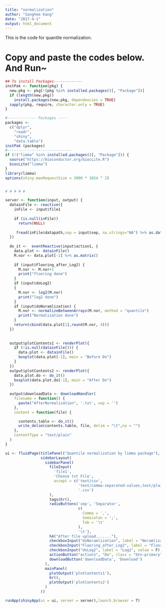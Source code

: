 ```yaml
---
title: "normalization"
author: "Sanghee Kang"
date: "2017-4-1"
output: html_document
---
```

This is the code for quantile normalization. 

# Copy and paste the codes below. And Run~

```r
## To install Packages-------------
instPak <- function(pkg) {
  new.pkg <- pkg[!(pkg %in% installed.packages()[, "Package"])]
  if (length(new.pkg))
    install.packages(new.pkg, dependencies = TRUE)
  sapply(pkg, require, character.only = TRUE)
}

#------------- Packages ----
packages <-
  c("dplyr",
    "readr",
    "shiny",
    "data.table")
instPak (packages)
#-----------------------------
if (!("limma" %in% installed.packages()[, "Package"])) {
  source("https://bioconductor.org/biocLite.R")
  biocLite("limma")
}
library(limma)
options(shiny.maxRequestSize = 3000 * 1024 ^ 2)


# # # # #

server <- function(input, output) {
  datainFile <- reactive({
    inFile <- input$file1
    
    if (is.null(inFile))
      return(NULL)
    
     fread(inFile$datapath,sep = input$sep, na.strings="NA") %>% as.data.frame()
  })
  
  do_it <-  eventReactive(input$action1, {
    data.plot <- datainFile()
    M.nor <- data.plot[-1] %>% as.matrix()
    
    if (input$Flooring_after_Log2) {
      M.nor <- M.nor+1
      print("flooring done")
    }
    if (input$doLog2)
    {
      M.nor <- log2(M.nor)
      print("log2 done")
    }
    if (input$doNoramlization) {
      M.nor <- normalizeBetweenArrays(M.nor, method = "quantile")
      print("Normalization done")
    } 
    return(cbind(data.plot[1],round(M.nor, 4)))
  })
  
  
  output$plotContents1 <- renderPlot({
    if (!is.null(datainFile())) {
      data.plot <- datainFile()
      boxplot(data.plot[-1], main = "Before Do")
    }
  })
  output$plotContents2 <- renderPlot({
    data.plot.do <- do_it()
    boxplot(data.plot.do[-1], main = "After Do")
  })
  
  output$downloadData <- downloadHandler(
    filename = function() {
      paste("AfterNormalization", '.txt', sep = '')
    },
    content = function(file) {

      contents.table <- do_it()
      write_delim(contents.table, file, delim = "\t",na = "")
    },
    contentType = "text/plain"
  )
}

ui <- fluidPage(titlePanel("Quantile normalization by limma package"),
                sidebarLayout(
                  sidebarPanel(
                    fileInput(
                      'file1',
                      'Choose txt File',
                      accept = c('text/csv',
                                 'text/comma-separated-values,text/plain',
                                 '.csv')
                    ),
                    tags$hr(),
                    radioButtons('sep', 'Separator',
                                 c(
                                   Comma = ',',
                                   Semicolon = ';',
                                   Tab = '\t'
                                 ),
                                 '\t'),
                    h4("After file upload......."),
                    checkboxInput("doNoramlization", label = "Noramlization", value = TRUE),
                    checkboxInput("Flooring_after_Log2", label = "Flooring under 1", value = F),
                    checkboxInput("doLog2", label = "Log2", value = F),
                    actionButton("action1", "Do", class = "btn-primary"),
                    downloadButton('downloadData', 'Download')
                  ),
                  mainPanel(
                    plotOutput('plotContents1'),
                    br(),
                    plotOutput('plotContents2')
                  )
                ))

runApp(shinyApp(ui = ui, server = server),launch.browser = T)

```
